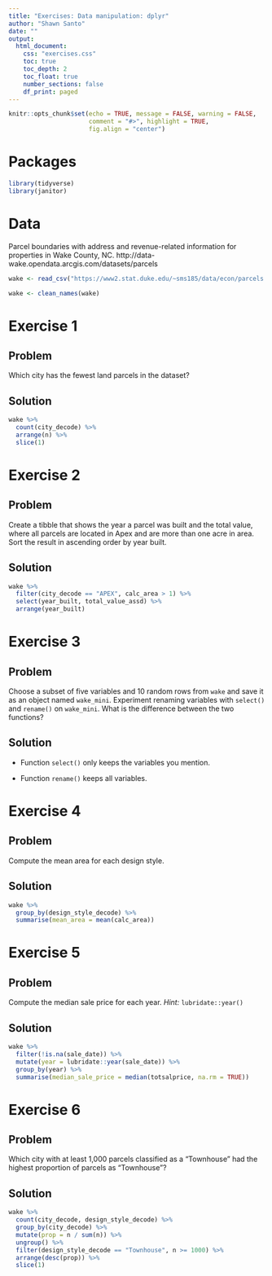 ```yaml
---
title: "Exercises: Data manipulation: dplyr"
author: "Shawn Santo"
date: ""
output: 
  html_document:
    css: "exercises.css"
    toc: true
    toc_depth: 2
    toc_float: true
    number_sections: false
    df_print: paged
---
```


```r
knitr::opts_chunk$set(echo = TRUE, message = FALSE, warning = FALSE,
                      comment = "#>", highlight = TRUE,
                      fig.align = "center")
```

# Packages

```r
library(tidyverse)
library(janitor)
```

# Data

Parcel boundaries with address and revenue-related information for properties in 
Wake County, NC. http://data-wake.opendata.arcgis.com/datasets/parcels

```r
wake <- read_csv("https://www2.stat.duke.edu/~sms185/data/econ/parcels.csv")

wake <- clean_names(wake)
```

# Exercise 1 {.tabset .tabset-fade .tabset-pills}

## Problem

Which city has the fewest land parcels in the dataset?

## Solution

```r
wake %>% 
  count(city_decode) %>% 
  arrange(n) %>% 
  slice(1)
```

# Exercise 2 {.tabset .tabset-fade .tabset-pills}

## Problem

Create a tibble that shows the year a parcel was built and the total
value, where all parcels are located in Apex and are more than one acre in
area. Sort the result in ascending order by year built.

## Solution

```r
wake %>% 
  filter(city_decode == "APEX", calc_area > 1) %>% 
  select(year_built, total_value_assd) %>% 
  arrange(year_built)
```

# Exercise 3 {.tabset .tabset-fade .tabset-pills}

## Problem

Choose a subset of five variables and 10 random rows from `wake` and save it 
as an object named `wake_mini`. Experiment renaming variables with
`select()` and `rename()` on `wake_mini`. What is the difference between the
two functions?

## Solution

- Function `select()` only keeps the variables you mention.

- Function `rename()` keeps all variables.

# Exercise 4 {.tabset .tabset-fade .tabset-pills}

## Problem

Compute the mean area for each design style.

## Solution

```r
wake %>% 
  group_by(design_style_decode) %>% 
  summarise(mean_area = mean(calc_area))
```

# Exercise 5 {.tabset .tabset-fade .tabset-pills}

## Problem

Compute the median sale price for each year. *Hint:* `lubridate::year()`

## Solution

```r
wake %>% 
  filter(!is.na(sale_date)) %>% 
  mutate(year = lubridate::year(sale_date)) %>% 
  group_by(year) %>% 
  summarise(median_sale_price = median(totsalprice, na.rm = TRUE))
```

# Exercise 6 {.tabset .tabset-fade .tabset-pills}

## Problem

Which city with at least 1,000 parcels classified as a "Townhouse"
had the highest proportion of parcels as "Townhouse"?

## Solution

```r
wake %>% 
  count(city_decode, design_style_decode) %>% 
  group_by(city_decode) %>% 
  mutate(prop = n / sum(n)) %>% 
  ungroup() %>% 
  filter(design_style_decode == "Townhouse", n >= 1000) %>% 
  arrange(desc(prop)) %>% 
  slice(1)
```

